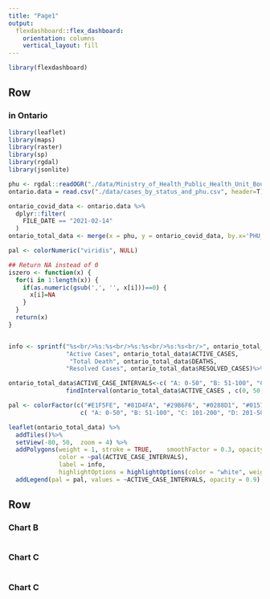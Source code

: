 ```yaml
---
title: "Page1"
output: 
  flexdashboard::flex_dashboard:
    orientation: columns
    vertical_layout: fill
---
```



```r
library(flexdashboard)
```

Row
-----------------------------------------------------------------------

###  in Ontario

```r
library(leaflet)
library(maps)
library(raster)
library(sp)
library(rgdal)
library(jsonlite)

phu <- rgdal::readOGR("./data/Ministry_of_Health_Public_Health_Unit_Boundary.geojson")
ontario.data = read.csv("./data/cases_by_status_and_phu.csv", header=T)

ontario_covid_data <- ontario.data %>%
  dplyr::filter(
    FILE_DATE == "2021-02-14"
  )
ontario_total_data <- merge(x = phu, y = ontario_covid_data, by.x='PHU_ID', by.y='PHU_NUM')
```

```r
pal <- colorNumeric("viridis", NULL)

## Return NA instead of 0
iszero <- function(x) {
  for(i in 1:length(x)) {
    if(as.numeric(gsub(',', '', x[i]))==0) {
      x[i]=NA
    }
  }
  return(x)
}


info <- sprintf("%s<br/>%s:%s<br/>%s:%s<br/>%s:%s<br/>", ontario_total_data$PHU_NAME, 
                "Active Cases", ontario_total_data$ACTIVE_CASES,
                 "Total Death", ontario_total_data$DEATHS, 
                "Resolved Cases", ontario_total_data$RESOLVED_CASES)%>% lapply(htmltools::HTML)
```

```r
ontario_total_data$ACTIVE_CASE_INTERVALS<-c( "A: 0-50", "B: 51-100", "C: 101-200", "D: 201-500", "E: >500")[
                findInterval(ontario_total_data$ACTIVE_CASES , c(0, 50, 100, 200, 500, Inf) ) ]

pal <- colorFactor(c("#E1F5FE", "#81D4FA", "#29B6F6", "#0288D1", "#01579B"),
                    c( "A: 0-50", "B: 51-100", "C: 101-200", "D: 201-500", "E: >500"), ordered=FALSE)

leaflet(ontario_total_data) %>%
  addTiles()%>%
  setView(-80, 50,  zoom = 4) %>%
  addPolygons(weight = 1, stroke = TRUE,    smoothFactor = 0.3, opacity = 1, fillOpacity = 0.8,
              color = ~pal(ACTIVE_CASE_INTERVALS),
              label = info,
              highlightOptions = highlightOptions(color = "white", weight = 1, bringToFront = TRUE)) %>%
  addLegend(pal = pal, values = ~ACTIVE_CASE_INTERVALS, opacity = 0.9)
```
Row
-----------------------------------------------------------------------

### Chart B

```r
```

### Chart C

```r

```



### Chart C

```r

```

